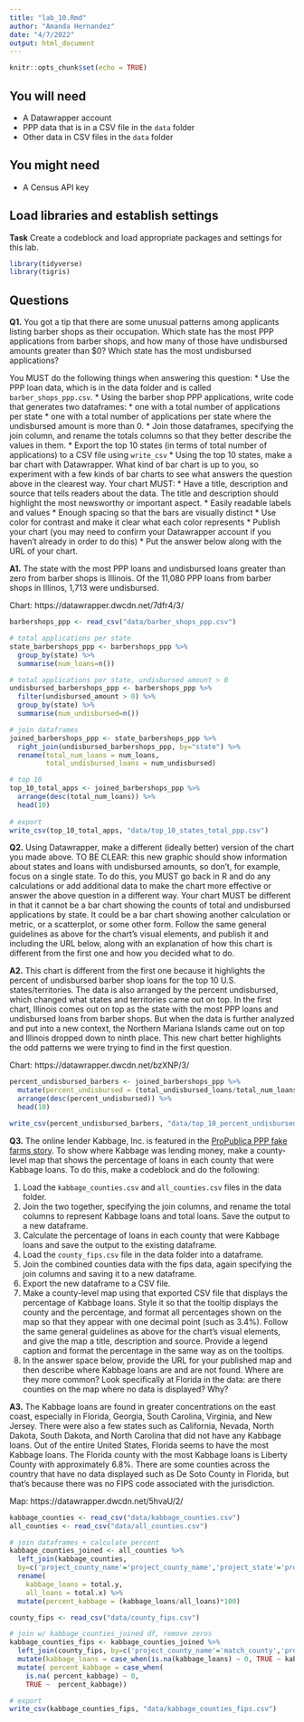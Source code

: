 ```yaml
---
title: "lab_10.Rmd"
author: "Amanda Hernandez"
date: "4/7/2022"
output: html_document
---
```


```r
knitr::opts_chunk$set(echo = TRUE)
```

## You will need

* A Datawrapper account
* PPP data that is in a CSV file in the `data` folder
* Other data in CSV files in the `data` folder

## You might need

* A Census API key

## Load libraries and establish settings

**Task** Create a codeblock and load appropriate packages and settings for this lab.

```r
library(tidyverse)
library(tigris)
```

## Questions

**Q1.** You got a tip that there are some unusual patterns among applicants listing barber shops as their occupation. Which state has the most PPP applications from barber shops, and how many of those have undisbursed amounts greater than $0? Which state has the most undisbursed applications?

You MUST do the following things when answering this question:
* Use the PPP loan data, which is in the data folder and is called `barber_shops_ppp.csv`.
* Using the barber shop PPP applications, write code that generates two dataframes:
  * one with a total number of applications per state
  * one with a total number of applications per state where the undisbursed amount is more than 0.
* Join those dataframes, specifying the join column, and rename the totals columns so that they better describe the values in them.
* Export the top 10 states (in terms of total number of applications) to a CSV file using `write_csv`
* Using the top 10 states, make a bar chart with Datawrapper. What kind of bar chart is up to you, so experiment with a few kinds of bar charts to see what answers the question above in the clearest way. Your chart MUST:
  * Have a title, description and source that tells readers about the data. The title and description should highlight the most newsworthy or important aspect.
  * Easily readable labels and values
  * Enough spacing so that the bars are visually distinct
  * Use color for contrast and make it clear what each color represents
* Publish your chart (you may need to confirm your Datawrapper account if you haven't already in order to do this)
* Put the answer below along with the URL of your chart.

**A1.** The state with the most PPP loans and undisbursed loans greater than zero from barber shops is Illinois. Of the 11,080 PPP loans from barber shops in Illinos, 1,713 were undisbursed.

Chart: https://datawrapper.dwcdn.net/7dfr4/3/

```r

barbershops_ppp <- read_csv("data/barber_shops_ppp.csv")

# total applications per state
state_barbershops_ppp <- barbershops_ppp %>%
  group_by(state) %>%
  summarise(num_loans=n())

# total applications per state, undisbursed amount > 0
undisbursed_barbershops_ppp <- barbershops_ppp %>%
  filter(undisbursed_amount > 0) %>%
  group_by(state) %>%
  summarise(num_undisbursed=n())

# join dataframes
joined_barbershops_ppp <- state_barbershops_ppp %>%
  right_join(undisbursed_barbershops_ppp, by="state") %>%
  rename(total_num_loans = num_loans,
         total_undisbursed_loans = num_undisbursed)

# top 10
top_10_total_apps <- joined_barbershops_ppp %>%
  arrange(desc(total_num_loans)) %>%
  head(10)
  
# export
write_csv(top_10_total_apps, "data/top_10_states_total_ppp.csv")

```

**Q2.** Using Datawrapper, make a different (ideally better) version of the chart you made above. TO BE CLEAR: this new graphic should show information about states and loans with undisbursed amounts, so don't, for example, focus on a single state. To do this, you MUST go back in R and do any calculations or add additional data to make the chart more effective or answer the above question in a different way. Your chart MUST be different in that it cannot be a bar chart showing the counts of total and undisbursed applications by state. It could be a bar chart showing another calculation or metric, or a scatterplot, or some other form. Follow the same general guidelines as above for the chart's visual elements, and publish it and including the URL below, along with an explanation of how this chart is different from the first one and how you decided what to do.

**A2.** This chart is different from the first one because it highlights the percent of undisbursed barber shop loans for the top 10 U.S. states/territories. The data is also arranged by the percent undisbursed, which changed what states and territories came out on top. In the first chart, Illinois comes out on top as the state with the most PPP loans and undisbursed loans from barber shops. But when the data is further analyzed and put into a new context, the Northern Mariana Islands came out on top and Illinois dropped down to ninth place. This new chart better highlights the odd patterns we were trying to find in the first question.

Chart: https://datawrapper.dwcdn.net/bzXNP/3/

```r

percent_undisbursed_barbers <- joined_barbershops_ppp %>% 
  mutate(percent_undisbursed = (total_undisbursed_loans/total_num_loans)*100) %>% 
  arrange(desc(percent_undisbursed)) %>% 
  head(10)

write_csv(percent_undisbursed_barbers, "data/top_10_percent_undisbursed_barbers.csv")

```

**Q3.** The online lender Kabbage, Inc. is featured in the [ProPublica PPP fake farms story](https://www.propublica.org/article/ppp-farms). To show where Kabbage was lending money, make a county-level map that shows the percentage of loans in each county that were Kabbage loans. To do this, make a codeblock and do the following:

1. Load the `kabbage_counties.csv` and `all_counties.csv` files in the data folder.
2. Join the two together, specifying the join columns, and rename the total columns to represent Kabbage loans and total loans. Save the output to a new dataframe.
3. Calculate the percentage of loans in each county that were Kabbage loans and save the output to the existing dataframe.
4. Load the `county_fips.csv` file in the data folder into a dataframe.
5. Join the combined counties data with the fips data, again specifying the join columns and saving it to a new dataframe.
6. Export the new dataframe to a CSV file.
7. Make a county-level map using that exported CSV file that displays the percentage of Kabbage loans. Style it so that the tooltip displays the county and the percentage, and format all percentages shown on the map so that they appear with one decimal point (such as 3.4%). Follow the same general guidelines as above for the chart's visual elements, and give the map a title, description and source. Provide a legend caption and format the percentage in the same way as on the tooltips.
8. In the answer space below, provide the URL for your published map and then describe where Kabbage loans are and are not found. Where are they more common? Look specifically at Florida in the data: are there counties on the map where no data is displayed? Why?

**A3.**  The Kabbage loans are found in greater concentrations on the east coast, especially in Florida, Georgia, South Carolina, Virginia, and New Jersey. There were also a few states such as California, Nevada, North Dakota, South Dakota, and North Carolina that did not have any Kabbage loans. Out of the entire United States, Florida seems to have the most Kabbage loans. The Florida county with the most Kabbage loans is Liberty County with approximately 6.8%. There are some counties across the country that have no data displayed such as De Soto County in Florida, but that's because there was no FIPS code associated with the jurisdiction.

Map: https://datawrapper.dwcdn.net/5hvaU/2/

```r

kabbage_counties <- read_csv("data/kabbage_counties.csv")
all_counties <- read_csv("data/all_counties.csv")

# join dataframes + calculate percent
kabbage_counties_joined <- all_counties %>% 
  left_join(kabbage_counties,
  by=c('project_county_name'='project_county_name','project_state'='project_state')) %>% 
  rename( 
    kabbage_loans = total.y,
    all_loans = total.x) %>% 
  mutate(percent_kabbage = (kabbage_loans/all_loans)*100)

county_fips <- read_csv("data/county_fips.csv")

# join w/ kabbage_counties_joined df, remove zeros
kabbage_counties_fips <- kabbage_counties_joined %>%
  left_join(county_fips, by=c('project_county_name'='match_county','project_state'='state')) %>% 
  mutate(kabbage_loans = case_when(is.na(kabbage_loans) ~ 0, TRUE ~ kabbage_loans)) %>% 
  mutate( percent_kabbage = case_when(
    is.na( percent_kabbage) ~ 0,
    TRUE ~  percent_kabbage))

# export
write_csv(kabbage_counties_fips, "data/kabbage_counties_fips.csv")
```
